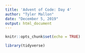 ```yaml
---
title: 'Advent of Code: Day 4'
author: "Tyler Mallon"
date: "December 5, 2019"
output: html_document
---
```


```r
knitr::opts_chunk$set(echo = TRUE)
```

```r
library(tidyverse)
```

```r

```

